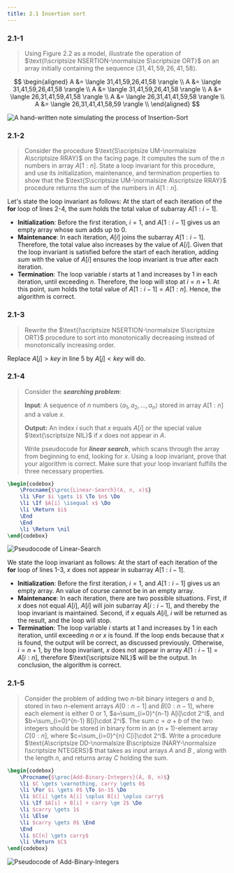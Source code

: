 ```yaml
---
title: 2.1 Insertion sort
---
```


### 2.1-1

> Using Figure 2.2 as a model, illustrate the operation of $\text{I\scriptsize NSERTION-\normalsize S\scriptsize ORT}$ on an array initially containing the sequence $\langle 31, 41, 59, 26, 41, 58 \rangle$.

$$
\begin{aligned}
A &= \langle 31,41,59,26,41,58 \rangle \\
A &= \langle 31,41,59,26,41,58 \rangle \\
A &= \langle 31,41,59,26,41,58 \rangle \\
A &= \langle 26,31,41,59,41,58 \rangle \\
A &= \langle 26,31,41,41,59,58 \rangle \\
A &= \langle 26,31,41,41,58,59 \rangle \\
\end{aligned}
$$


<Image src={image1} alt="A hand-written note simulating the process of Insertion-Sort"/>

### 2.1-2

> Consider the procedure $\text{S\scriptsize UM-\normalsize A\scriptsize RRAY}$ on the facing page. It computes the sum of the $n$ numbers in array $A[1:n]$. State a loop invariant for this procedure, and use its initialization, maintenance, and termination properties to show that the $\text{S\scriptsize UM-\normalsize A\scriptsize RRAY}$ procedure returns the sum of the numbers in $A[1:n]$.

Let's state the loop invariant as follows: At the start of each iteration of the $\textbf{for}$ loop of lines 2-4, the $sum$ holds the total value of subarray $A[1:i-1]$.

- **Initialization**: Before the first iteration, $i=1$, and $A[1:i-1]$ gives us an empty array whose sum adds up to $0$.
- **Maintenance**: In each iteration, $A[i]$ joins the subarray $A[1:i-1]$. Therefore, the total value also increases by the value of $A[i]$. Given that the loop invariant is satisfied before the start of each iteration, adding $sum$ with the value of $A[i]$ ensures the loop invariant is true after each iteration.
- **Termination**: The loop variable $i$ starts at $1$ and increases by $1$ in each iteration, until exceeding $n$. Therefore, the loop will stop at $i=n+1$.  At this point, $sum$ holds the total value of $A[1:i-1]=A[1:n]$. Hence, the algorithm is correct.

### 2.1-3

> Rewrite the $\text{I\scriptsize NSERTION-\normalsize S\scriptsize ORT}$ procedure to sort into monotonically decreasing instead of monotonically increasing order.

Replace $A[j] > key$ in line 5 by $A[j] < key$ will do.

### 2.1-4

> Consider the ***searching problem***:
>
> **Input**: A sequence of $n$ numbers $\langle a_1, a_2, \ldots, a_n \rangle$ stored in array $A[1:n]$ and a value $x$.
>
> **Output:** An index $i$ such that $x$ equals $A[i]$ or the special value $\text{\scriptsize NIL}$ if $x$ does not appear in $A$.
>
> Write pseudocode for ***linear search***, which scans through the array from beginning to end, looking for $x$. Using a loop invariant, prove that your algorithm is correct. Make sure that your loop invariant fulfills the three necessary properties.

```tex
\begin{codebox}
    \Procname{$\proc{Linear-Search}(A, n, x)$}
    \li \For $i \gets 1$ \To $n$ \Do
    \li \If $A[i] \isequal x$ \Do
    \li \Return $i$
    \End
    \End
    \li \Return \nil
\end{codebox}
```


<Image src={image2} downscale={4} alt="Pseudocode of Linear-Search" />

We state the loop invariant as follows: At the start of each iteration of the $\textbf{for}$ loop of lines 1-3, $x$ does not appear in subarray $A[1:i-1]$.

- **Initialization**: Before the first iteration, $i=1$, and $A[1:i-1]$ gives us an empty array. An value of course cannot be in an empty array.
- **Maintenance**: In each iteration, there are two possible situations. First, if $x$ does not equal $A[i]$, $A[i]$ will join subarray $A[i:i-1]$, and thereby the loop invariant is maintained. Second, if $x$ equals $A[i]$, $i$ will be returned as the result, and the loop will stop.
- **Termination**: The loop variable $i$ starts at $1$ and increases by $1$ in each iteration, until exceeding $n$ or $x$ is found. If the loop ends because that $x$ is found, the output will be correct, as discussed previously. Otherwise, $i=n+1$, by the loop invariant, $x$ does not appear in array $A[1:i-1]=A[i:n]$, therefore $\text{\scriptsize NIL}$ will be the output. In conclusion, the algorithm is correct.

### 2.1-5

> Consider the problem of adding two $n$-bit binary integers $a$ and $b$, stored in two $n$-element arrays $A[0:n-1]$ and $B[0:n-1]$, where each element is either $0$ or $1$, $a=\sum_{i=0}^{n-1} A[i]\cdot 2^i$, and $b=\sum_{i=0}^{n-1} B[i]\cdot 2^i$. The sum $c=a+b$ of the two integers should be stored in binary form in an $(n+1)$-element array $C[0:n]$, where $c=\sum_{i=0}^{n} C[i]\cdot 2^i$. Write a procedure $\text{A\scriptsize DD-\normalsize B\scriptsize INARY-\normalsize I\scriptsize NTEGERS}$ that takes as input arrays $A$ and $B$ , along with the length $n$, and returns array $C$ holding the sum.

```tex
\begin{codebox}
    \Procname{$\proc{Add-Binary-Integers}(A, B, n)$}
    \li $C \gets \varnothing, carry \gets 0$
    \li \For $i \gets 0$ \To $n-1$ \Do
    \li $C[i] \gets A[i] \oplus B[i] \oplus carry$
    \li \If $A[i] + B[i] + carry \ge 2$ \Do
    \li $carry \gets 1$
    \li \Else
    \li $carry \gets 0$ \End
    \End
    \li $C[n] \gets carry$
    \li \Return $C$
\end{codebox}
```


<Image src={image3} downscale={4} alt="Pseudocode of Add-Binary-Integers" />